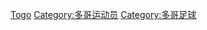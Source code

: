 {{Commonscat|Association football players from Togo}}

[[Category:各国足球运动员|Togo]]
[[Category:多哥运动员|Category:多哥运动员]]
[[Category:多哥足球|Category:多哥足球]]